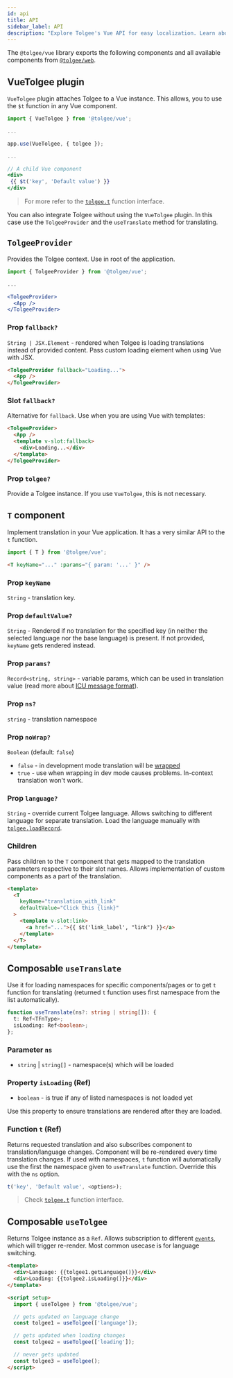 ```yaml
---
id: api
title: API
sidebar_label: API
description: "Explore Tolgee's Vue API for easy localization. Learn about VueTolgee plugin, TolgeeProvider, T component, and composables. Includes usage examples and prop descriptions for efficient integration."
---
```


The `@tolgee/vue` library exports the following components and all available components from [`@tolgee/web`](/api/web_package/about.mdx).

## VueTolgee plugin

`VueTolgee` plugin attaches Tolgee to a Vue instance. This allows, you to use the `$t` function in any Vue component.

```jsx
import { VueTolgee } from '@tolgee/vue';

...

app.use(VueTolgee, { tolgee });

...

// A child Vue component
<div>
 {{ $t('key', 'Default value') }}
</div>
```

> For more refer to the [`tolgee.t`](/api/core_package/tolgee.mdx#t) function interface.

You can also integrate Tolgee without using the `VueTolgee` plugin. In this case use the `TolgeeProvider` and the `useTranslate` method for translating.

## `TolgeeProvider`

Provides the Tolgee context. Use in root of the application.

```jsx
import { TolgeeProvider } from '@tolgee/vue';

...

<TolgeeProvider>
  <App />
</TolgeeProvider>
```

### Prop `fallback?`

`String | JSX.Element` - rendered when Tolgee is loading translations instead of provided content.
Pass custom loading element when using Vue with JSX.

```html
<TolgeeProvider fallback="Loading...">
  <App />
</TolgeeProvider>
```

### Slot `fallback?`

Alternative for `fallback`. Use when you are using Vue with templates:

```html
<TolgeeProvider>
  <App />
  <template v-slot:fallback>
    <div>Loading...</div>
  </template>
</TolgeeProvider>
```

### Prop `tolgee?`

Provide a Tolgee instance. If you use `VueTolgee`, this is not necessary.

## `T` component

Implement translation in your Vue application. It has a very similar API to the `t` function.

```js
import { T } from '@tolgee/vue';
```

```html
<T keyName="..." :params="{ param: '...' }" />
```

### Prop `keyName`

`String` - translation key.

### Prop `defaultValue?`

`String` - Rendered if no translation for the specified key (in neither the selected language nor the base language) is present. If not provided, `keyName` gets rendered instead.

### Prop `params?`

`Record<string, string>` - variable params, which can be used in translation value
(read more about [ICU message format](/platform/translation_process/icu_message_format)).

### Prop `ns?`

`string` - translation namespace

### Prop `noWrap?`

`Boolean` (default: `false`)

- `false` - in development mode translation will be [wrapped](/wrapping.mdx)
- `true` - use when wrapping in dev mode causes problems. In-context translation won't work.

### Prop `language?`

`String` - override current Tolgee language. Allows switching to different language for separate translation. Load the language manually with [`tolgee.loadRecord`](/api/core_package/tolgee.mdx#loadrecord).

### Children

Pass children to the `T` component that gets mapped to the translation parameters respective to their slot names. Allows implementation of custom components as a part of the translation.

```html
<template>
  <T
    keyName="translation_with_link"
    defaultValue="Click this {link}"
  >
    <template v-slot:link>
      <a href="...">{{ $t('link_label', "link") }}</a>
    </template>
  </T>
</template>
```

## Composable `useTranslate`

Use it for loading namespaces for specific components/pages or to get `t` function for translating (returned `t` function uses first namespace from the list automatically).

```ts
function useTranslate(ns?: string | string[]): {
  t: Ref<TFnType>;
  isLoading: Ref<boolean>;
};
```

### Parameter `ns`

- `string` | `string[]` - namespace(s) which will be loaded

### Property `isLoading` (Ref)

- `boolean` - is true if any of listed namespaces is not loaded yet

Use this property to ensure translations are rendered after they are loaded.

### Function `t` (Ref)

Returns requested translation and also subscribes component to translation/language changes. Component will be re-rendered every time translation changes. If used with namespaces, `t` function will automatically use the first the namespace given to `useTranslate` function. Override this with the `ns` option.

```ts
t('key', 'Default value', <options>);
```

> Check [`tolgee.t`](/api/core_package/tolgee.mdx#t) function interface.

## Composable `useTolgee`

Returns Tolgee instance as a `Ref`. Allows subscription to different [`events`](/api/core_package/events.mdx), which will trigger re-render. Most common usecase is for language switching.

```html
<template>
  <div>Language: {{tolgee1.getLanguage()}}</div>
  <div>Loading: {{tolgee2.isLoading()}}</div>
</template>

<script setup>
  import { useTolgee } from '@tolgee/vue';

  // gets updated on language change
  const tolgee1 = useTolgee(['language']);

  // gets updated when loading changes
  const tolgee2 = useTolgee(['loading']);

  // never gets updated
  const tolgee3 = useTolgee();
</script>
```
